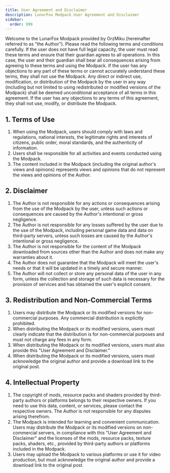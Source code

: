 ```yaml
---
title: User Agreement and Disclaimer
description: LunarFox Modpack User Agreement and Disclaimer 
sidebar:
  order: 999
---
```


Welcome to the LunarFox Modpack provided by OrzMiku (hereinafter referred to as "the Author"). Please read the following terms and conditions carefully. If the user does not have full legal capacity, the user must read these terms and ensure that their guardian agrees to all operations. In this case, the user and their guardian shall bear all consequences arising from agreeing to these terms and using the Modpack. If the user has any objections to any part of these terms or cannot accurately understand these terms, they shall not use the Modpack. Any direct or indirect use, modification, or distribution of the Modpack by the user in any way (including but not limited to using redistributed or modified versions of the Modpack) shall be deemed unconditional acceptance of all terms in this agreement. If the user has any objections to any terms of this agreement, they shall not use, modify, or distribute the Modpack.

## 1. Terms of Use

1. When using the Modpack, users should comply with laws and regulations, national interests, the legitimate rights and interests of citizens, public order, moral standards, and the authenticity of information.
2. Users shall be responsible for all activities and events conducted using the Modpack.
3. The content included in the Modpack (including the original author's views and opinions) represents views and opinions that do not represent the views and opinions of the Author.

## 2. Disclaimer

1. The Author is not responsible for any actions or consequences arising from the use of the Modpack by the user, unless such actions or consequences are caused by the Author's intentional or gross negligence.
2. The Author is not responsible for any losses suffered by the user due to the use of the Modpack, including personal game data and data on third-party servers, unless such losses are caused by the Author's intentional or gross negligence.
3. The Author is not responsible for the content of the Modpack downloaded from sources other than the Author and does not make any warranties about it.
4. The Author does not guarantee that the Modpack will meet the user's needs or that it will be updated in a timely and secure manner.
5. The Author will not collect or store any personal data of the user in any form, unless the collection and storage of such data is necessary for the provision of services and has obtained the user's explicit consent.

## 3. Redistribution and Non-Commercial Terms

1. Users may distribute the Modpack or its modified versions for non-commercial purposes. Any commercial distribution is explicitly prohibited.
2. When distributing the Modpack or its modified versions, users must clearly indicate that the distribution is for non-commercial purposes and must not charge any fees in any form.
3. When distributing the Modpack or its modified versions, users must also provide this "User Agreement and Disclaimer."
4. When distributing the Modpack or its modified versions, users must acknowledge the original author and provide a download link to the original post.

## 4. Intellectual Property

1. The copyright of mods, resource packs and shaders provided by third-party authors or platforms belongs to their respective owners. If you need to use this data, content, or services, please contact the respective owners. The Author is not responsible for any disputes arising therefrom.
2. The Modpack is intended for learning and convenient communication. Users may distribute the Modpack or its modified versions on non-commercial servers, in compliance with this "User Agreement and Disclaimer" and the licenses of the mods, resource packs, texture packs, shaders, etc., provided by third-party authors or platforms included in the Modpack.
3. Users may upload the Modpack to various platforms or use it for video production, but must acknowledge the original author and provide a download link to the original post.